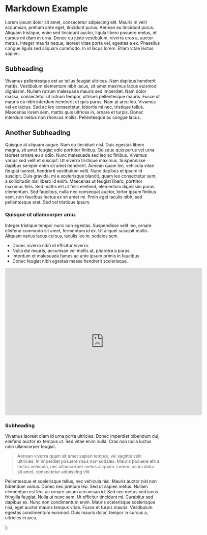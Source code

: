 
# Markdown Example

Lorem ipsum dolor sit amet, consectetur adipiscing elit. Mauris in velit accumsan, pretium ante eget, tincidunt purus. Aenean eu tincidunt purus. Aliquam tristique, enim sed tincidunt auctor, ligula libero posuere metus, et cursus mi diam in urna. Donec eu justo vestibulum, viverra eros a, auctor metus. Integer mauris neque, laoreet vitae porta vel, egestas a ex. Phasellus congue ligula sed aliquam commodo. In id lacus lorem. Etiam vitae lectus sapien.

## Subheading

Vivamus pellentesque est ac tellus feugiat ultrices. Nam dapibus hendrerit mattis. Vestibulum elementum nibh lacus, sit amet maximus lacus euismod dignissim. Nullam rutrum malesuada mauris sed imperdiet. Nam dolor massa, consectetur ut rutrum tempor, ultrices pellentesque mauris. Fusce ut mauris eu nibh interdum hendrerit et quis purus. Nam at arcu leo. Vivamus vel ex lectus. Sed ac leo consectetur, lobortis mi nec, tristique tellus. Maecenas lorem sem, mattis quis ultrices in, ornare et turpis. Donec interdum metus non rhoncus mollis. Pellentesque ac congue lacus.

<Viewer id="/api/facet/subject/log-cabins" />

## Another Subheading

Quisque at aliquam augue. Nam eu tincidunt nisl. Duis egestas libero magna, sit amet feugiat odio porttitor finibus. Quisque quis purus vel urna laoreet ornare eu a odio. Nunc malesuada sed leo ac finibus. Vivamus varius sed velit et suscipit. Ut viverra tristique maximus. Suspendisse dapibus semper enim sit amet hendrerit. Aenean quam leo, vehicula vitae feugiat laoreet, hendrerit vestibulum velit. Nunc dapibus et ipsum id suscipit. Duis gravida, mi a scelerisque blandit, quam leo consectetur sem, a sollicitudin nisl libero id enim. Maecenas ut feugiat libero, porttitor maximus felis. Sed mattis elit ut felis eleifend, elementum dignissim purus elementum. Sed faucibus, nulla nec consequat auctor, tortor ipsum finibus sem, non faucibus lectus ex sit amet mi. Proin eget iaculis nibh, sed pellentesque erat. Sed vel tristique ipsum.

### Quisque ut ullamcorper arcu.

Integer tristique tempor nunc non egestas. Suspendisse velit leo, ornare eleifend commodo sit amet, fermentum id ex. Ut aliquet suscipit mollis. Aliquam varius lacus cursus, iaculis leo in, sodales sem.

- Donec viverra nibh id efficitur viverra.
- Nulla dui mauris, accumsan vel mollis at, pharetra a purus.
- Interdum et malesuada fames ac ante ipsum primis in faucibus.
- Donec feugiat nibh egestas massa hendrerit scelerisque.

<iframe src="https://www.exhibit.so/exhibits/gJjGBCEZiT4pLzkpzToz?embedded=true" width="640" height="480" allowfullscreen allow="autoplay" frameborder="0"></iframe>

### Subheading

Vivamus laoreet diam id urna porta ultricies. Donec imperdiet bibendum dui, eleifend auctor ex tempus ut. Sed vitae enim nulla. Cras non nulla luctus odio ullamcorper feugiat.

> Aenean viverra quam sit amet sapien tempor, vel sagittis velit ultricies. In imperdiet posuere risus non sodales. Mauris posuere elit a lectus vehicula, nec ullamcorper metus aliquam. Lorem ipsum dolor sit amet, consectetur adipiscing elit.

Pellentesque et scelerisque tellus, nec vehicula nisi. Mauris auctor nisl non bibendum varius. Donec nec pretium leo. Sed ut sapien metus. Nullam elementum est leo, ac ornare ipsum accumsan id. Sed nec metus sed lacus fringilla feugiat. Nulla ut nunc sem. Ut efficitur tincidunt mi. Curabitur sed dapibus ex. Nunc non condimentum enim. Mauris scelerisque scelerisque nisi, eget auctor mauris tempus vitae. Fusce et turpis mauris. Vestibulum egestas condimentum euismod. Duis mauris dolor, tempor in cursus a, ultricies in arcu.

  <Basic content={children} navigation="about" />
);